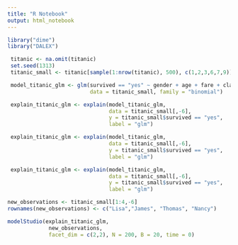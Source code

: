```yaml
---
title: "R Notebook"
output: html_notebook
---
```



```r
library("dime")
library("DALEX")
```

```r
 titanic <- na.omit(titanic)
 set.seed(1313)
 titanic_small <- titanic[sample(1:nrow(titanic), 500), c(1,2,3,6,7,9)]

 model_titanic_glm <- glm(survived == "yes" ~ gender + age + fare + class + sibsp,
                          data = titanic_small, family = "binomial")

```

```r
 explain_titanic_glm <- explain(model_titanic_glm,
                                data = titanic_small[,-6],
                                y = titanic_small$survived == "yes",
                                label = "glm")
```

```r
 explain_titanic_glm <- explain(model_titanic_glm,
                                data = titanic_small[,-6],
                                y = titanic_small$survived == "yes",
                                label = "glm")
```

```r
 explain_titanic_glm <- explain(model_titanic_glm,
                                data = titanic_small[,-6],
                                y = titanic_small$survived == "yes",
                                label = "glm")
```

```r
new_observations <- titanic_small[1:4,-6]
rownames(new_observations) <- c("Lisa","James", "Thomas", "Nancy")

modelStudio(explain_titanic_glm,
             new_observations,
             facet_dim = c(2,2), N = 200, B = 20, time = 0)
```

